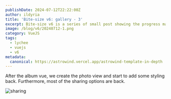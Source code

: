 ```yaml
---
publishDate: 2024-07-12T22:22:00Z
author: ildyria
title: 'Bite-size v6: gallery - 3'
excerpt: Bite-size v6 is a series of small post showing the progress made on the development of the future version of Lychee.
image: /blog/v6/20240712-1.png
category: VueJS
tags:
  - lychee
  - vuejs
  - v6
metadata:
  canonical: https://astrowind.vercel.app/astrowind-template-in-depth
---
```


After the album vue, we create the photo view and start to add some styling back.
Furthermore, most of the sharing options are back.

![sharing](/blog/v6/20240712-2x.png)
